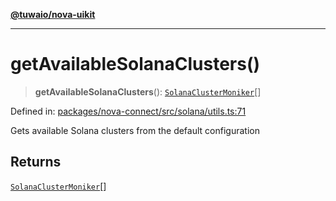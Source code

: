 [**@tuwaio/nova-uikit**](../../../../README.md)

***

# getAvailableSolanaClusters()

> **getAvailableSolanaClusters**(): [`SolanaClusterMoniker`](../type-aliases/SolanaClusterMoniker.md)[]

Defined in: [packages/nova-connect/src/solana/utils.ts:71](https://github.com/TuwaIO/nova-uikit/blob/bd692251dc97f123d2fb354ca79bc6d98c48d8a8/packages/nova-connect/src/solana/utils.ts#L71)

Gets available Solana clusters from the default configuration

## Returns

[`SolanaClusterMoniker`](../type-aliases/SolanaClusterMoniker.md)[]
